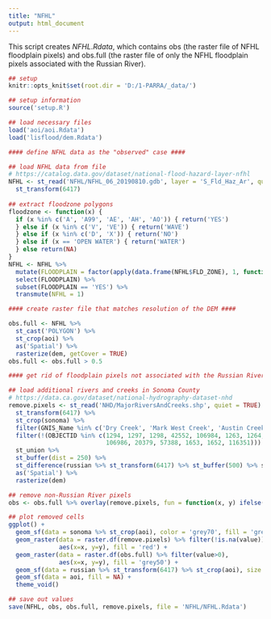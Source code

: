 ```yaml
---
title: "NFHL"
output: html_document
---
```


This script creates $NFHL.Rdata$, which contains obs (the raster file of NFHL floodplain pixels) and obs.full (the raster file of only the NFHL floodplain pixels associated with the Russian River).

```r
## setup
knitr::opts_knit$set(root.dir = 'D:/1-PARRA/_data/')

```

```r
## setup information
source('setup.R')

## load necessary files
load('aoi/aoi.Rdata')
load('lisflood/dem.Rdata')

```

```r
#### define NFHL data as the "observed" case ####

## load NFHL data from file
# https://catalog.data.gov/dataset/national-flood-hazard-layer-nfhl
NFHL <- st_read('NFHL/NFHL_06_20190810.gdb', layer = 'S_Fld_Haz_Ar', quiet = TRUE) %>% 
  st_transform(6417)
  
## extract floodzone polygons
floodzone <- function(x) {
  if (x %in% c('A', 'A99', 'AE', 'AH', 'AO')) { return('YES')
  } else if (x %in% c('V', 'VE')) { return('WAVE')
  } else if (x %in% c('D', 'X')) { return('NO')
  } else if (x == 'OPEN WATER') { return('WATER')
  } else return(NA)
}
NFHL <- NFHL %>%
  mutate(FLOODPLAIN = factor(apply(data.frame(NFHL$FLD_ZONE), 1, function(x) floodzone(x)))) %>%
  select(FLOODPLAIN) %>%
  subset(FLOODPLAIN == 'YES') %>%
  transmute(NFHL = 1)

```

```r
#### create raster file that matches resolution of the DEM ####

obs.full <- NFHL %>%
  st_cast('POLYGON') %>%
  st_crop(aoi) %>%
  as('Spatial') %>%
  rasterize(dem, getCover = TRUE)
obs.full <- obs.full > 0.5

```

```r
#### get rid of floodplain pixels not associated with the Russian River ####

## load additional rivers and creeks in Sonoma County
# https://data.ca.gov/dataset/national-hydrography-dataset-nhd
remove.pixels <- st_read('NHD/MajorRiversAndCreeks.shp', quiet = TRUE) %>% st_zm %>%
  st_transform(6417) %>%
  st_crop(sonoma) %>%
  filter(GNIS_Name %in% c('Dry Creek', 'Mark West Creek', 'Austin Creek')) %>%
  filter(!(OBJECTID %in% c(1294, 1297, 1298, 42552, 106984, 1263, 1264,
                           106986, 20379, 57388, 1653, 1652, 116351))) %>%
  st_union %>%
  st_buffer(dist = 250) %>%
  st_difference(russian %>% st_transform(6417) %>% st_buffer(500) %>% st_union) %>%
  as('Spatial') %>%
  rasterize(dem)

## remove non-Russian River pixels 
obs <- obs.full %>% overlay(remove.pixels, fun = function(x, y) ifelse(is.na(y), x, 0))

```

```r
## plot removed cells
ggplot() + 
  geom_sf(data = sonoma %>% st_crop(aoi), color = 'grey70', fill = 'grey90') + 
  geom_raster(data = raster.df(remove.pixels) %>% filter(!is.na(value)),
              aes(x=x, y=y), fill = 'red') + 
  geom_raster(data = raster.df(obs.full) %>% filter(value>0), 
              aes(x=x, y=y), fill = 'grey50') + 
  geom_sf(data = russian %>% st_transform(6417) %>% st_crop(aoi), size = 1) + 
  geom_sf(data = aoi, fill = NA) + 
  theme_void()

```


```r
## save out values
save(NFHL, obs, obs.full, remove.pixels, file = 'NFHL/NFHL.Rdata')

```
